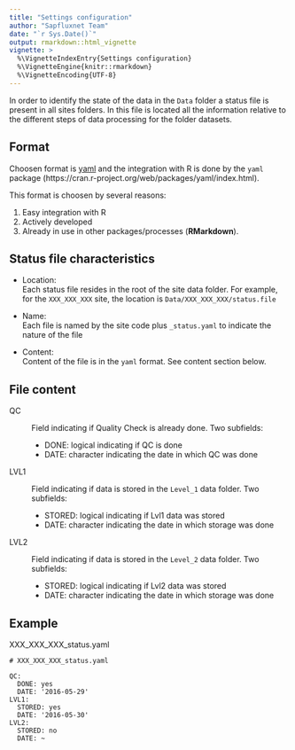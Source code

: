 ```yaml
---
title: "Settings configuration"
author: "Sapfluxnet Team"
date: "`r Sys.Date()`"
output: rmarkdown::html_vignette
vignette: >
  %\VignetteIndexEntry{Settings configuration}
  %\VignetteEngine{knitr::rmarkdown}
  %\VignetteEncoding{UTF-8}
---
```


In order to identify the state of the data in the `Data` folder a status file
is present in all sites folders. In this file is located all the information
relative to the different steps of data processing for the folder datasets.

## Format

Choosen format is [yaml](http://www.yaml.org/) and the integration with R is
done by the `yaml` package (https://cran.r-project.org/web/packages/yaml/index.html).

This format is choosen by several reasons:

  1. Easy integration with R
  1. Actively developed
  1. Already in use in other packages/processes (**RMarkdown**).

## Status file characteristics

  + Location:  
    Each status file resides in the root of the site data folder. For example,
    for the `XXX_XXX_XXX` site, the location is `Data/XXX_XXX_XXX/status.file`
  
  + Name:  
    Each file is named by the site code plus `_status.yaml` to indicate the
    nature of the file
  
  + Content:  
    Content of the file is in the `yaml` format. See content section below.  
    

## File content

QC
  : Field indicating if Quality Check is already done. Two subfields:
  
    + DONE: logical indicating if QC is done
    + DATE: character indicating the date in which QC was done

LVL1
  : Field indicating if data is stored in the `Level_1` data folder. Two subfields:
  
    + STORED: logical indicating if Lvl1 data was stored
    + DATE: character indicating the date in which storage was done

LVL2
  : Field indicating if data is stored in the `Level_2` data folder. Two subfields:
  
    + STORED: logical indicating if Lvl2 data was stored
    + DATE: character indicating the date in which storage was done

## Example

XXX_XXX_XXX_status.yaml

```
# XXX_XXX_XXX_status.yaml

QC:
  DONE: yes
  DATE: '2016-05-29'
LVL1:
  STORED: yes
  DATE: '2016-05-30'
LVL2:
  STORED: no
  DATE: ~
```
